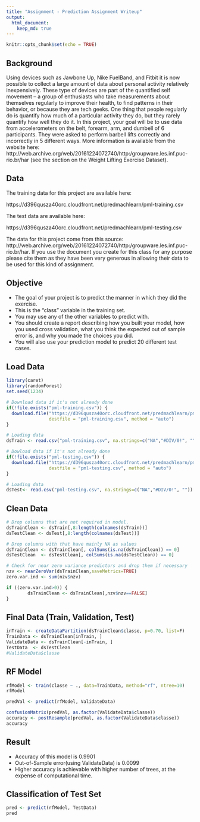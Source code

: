 ---
title: "Assignment - Prediction Assignment Writeup"
output: 
  html_document:
    keep_md: true 
---

```{r setup, include=FALSE}
knitr::opts_chunk$set(echo = TRUE)
```

## Background

Using devices such as Jawbone Up, Nike FuelBand, and Fitbit it is now possible to collect a large amount of data about personal activity relatively inexpensively. These type of devices are part of the quantified self movement – a group of enthusiasts who take measurements about themselves regularly to improve their health, to find patterns in their behavior, or because they are tech geeks. One thing that people regularly do is quantify how much of a particular activity they do, but they rarely quantify how well they do it. In this project, your goal will be to use data from accelerometers on the belt, forearm, arm, and dumbell of 6 participants. They were asked to perform barbell lifts correctly and incorrectly in 5 different ways. More information is available from the website here: http://web.archive.org/web/20161224072740/http:/groupware.les.inf.puc-rio.br/har (see the section on the Weight Lifting Exercise Dataset).

## Data

The training data for this project are available here:

https://d396qusza40orc.cloudfront.net/predmachlearn/pml-training.csv

The test data are available here:

https://d396qusza40orc.cloudfront.net/predmachlearn/pml-testing.csv

The data for this project come from this source: http://web.archive.org/web/20161224072740/http:/groupware.les.inf.puc-rio.br/har. If you use the document you create for this class for any purpose please cite them as they have been very generous in allowing their data to be used for this kind of assignment.

## Objective

* The goal of your project is to predict the manner in which they did the exercise. 
* This is the "class" variable in the training set. 
* You may use any of the other variables to predict with. 
* You should create a report describing how you built your model, how you used cross validation, what you think the      expected out of sample error is, and why you made the choices you did. 
* You will also use your prediction model to predict 20 different test cases.


## Load Data

```{r library, echo=TRUE}
library(caret)
library(randomForest)
set.seed(1234)
```

```{r Load Data, echo=TRUE}
# Download data if it's not already done
if(!file.exists("pml-training.csv")) {
  download.file("https://d396qusza40orc.cloudfront.net/predmachlearn/pml-training.csv",
                destfile = "pml-training.csv", method = "auto")
}

# Loading data
dsTrain <- read.csv("pml-training.csv", na.strings=c("NA","#DIV/0!", ""))

# Dowload data if it's not already done
if(!file.exists("pml-testing.csv")) {
  download.file("https://d396qusza40orc.cloudfront.net/predmachlearn/pml-testing.csv",
                destfile = "pml-testing.csv", method = "auto")
}

# Loading data
dsTest<- read.csv("pml-testing.csv", na.strings=c("NA","#DIV/0!", ""))

```

## Clean Data

```{r Clean Data, echo=TRUE}
# Drop columns that are not required in model.
dsTrainClean <- dsTrain[,8:length(colnames(dsTrain))]
dsTestClean <- dsTest[,8:length(colnames(dsTest))]

# Drop columns with that have mainly NA as values
dsTrainClean <- dsTrainClean[, colSums(is.na(dsTrainClean)) == 0] 
dsTestClean  <- dsTestClean[, colSums(is.na(dsTestClean)) == 0]

# Check for near zero variance predictors and drop them if necessary
nzv <- nearZeroVar(dsTrainClean,saveMetrics=TRUE)
zero.var.ind <- sum(nzv$nzv)

if ((zero.var.ind>0)) {
        dsTrainClean <- dsTrainClean[,nzv$nzv==FALSE]
}
```


## Final Data (Train, Validation, Test)

```{r Final Data, echo=TRUE}
inTrain <- createDataPartition(dsTrainClean$classe, p=0.70, list=F)
TrainData <- dsTrainClean[inTrain, ]
ValidateData <- dsTrainClean[-inTrain, ]
TestData  <- dsTestClean 
#ValidateData$classe
```

## RF Model

```{r RF Model, echo=TRUE}
rfModel <- train(classe ~ ., data=TrainData, method="rf", ntree=10)
rfModel

predVal <- predict(rfModel, ValidateData)

confusionMatrix(predVal, as.factor(ValidateData$classe))
accuracy <- postResample(predVal, as.factor(ValidateData$classe))
accuracy
```
## Result

* Accuracy of this model is 0.9901
* Out-of-Sample error(using ValidateData) is 0.0099
* Higher accuracy is achievable with higher number of trees, at the expense of computational time.


## Classification of Test Set
```{r Classification, echo=TRUE}
pred <- predict(rfModel, TestData)
pred
```
